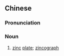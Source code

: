 ==Chinese==
{{zh-forms|s=锌版}}

===Pronunciation===
{{zh-pron
|m=xīnbǎn
|c=san1 baan2
|mn=qz,xm,zz:sin-pán
|cat=n
}}

===Noun===
{{zh-noun}}

# {{lb|zh|printing}} [[zinc]] [[plate]]; [[zincograph]]